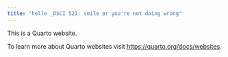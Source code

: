 ```yaml
---
title: "hello _DSCI 521: smile or you're not doing wrong"
---
```


This is a Quarto website.

To learn more about Quarto websites visit <https://quarto.org/docs/websites>.
